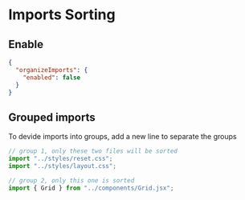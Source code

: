 # Imports Sorting

## Enable

```json title="biome.json"
{
  "organizeImports": {
    "enabled": false
  }
}
```


## Grouped imports

To devide imports into groups, add a new line to separate the groups
```js
// group 1, only these two files will be sorted
import "../styles/reset.css";
import "../styles/layout.css";

// group 2, only this one is sorted
import { Grid } from "../components/Grid.jsx";
```
